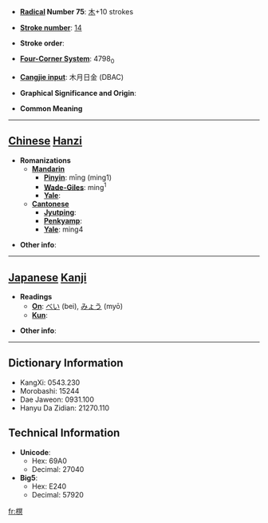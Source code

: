 * '''[[Wiktionary:Chinese radical index| Radical]] Number 75''': [[Wiktionary:Chinese radical index 木|木]]+10 strokes

* '''[[Wiktionary:Chinese total strokes index|Stroke number]]''': [[Wiktionary:Chinese total strokes index 14|14]]

* '''Stroke order''': 

* '''[[Wiktionary:Chinese four corner index|Four-Corner System]]''': 4798<sub>0</sub>

* '''[[Wiktionary:Chinese Cangjie index|Cangjie input]]''': 木月日金 (DBAC)

* '''Graphical Significance and Origin''': 

* '''Common Meaning'''

----

== [[Chinese]] [[Hanzi]] ==

* '''Romanizations'''
** '''[[Mandarin]]'''
*** '''[[Pinyin]]''': mīng (ming1)
*** '''[[Wade-Giles]]''': ming<sup>1</sup>
*** '''[[Yale]]''': 
** '''[[Cantonese]]'''
*** '''[[Jyutping]]''':
*** '''[[Penkyamp]]''': 
*** '''[[Yale]]''': ming4

* '''Other info''': 

----

== [[Japanese]] [[Kanji]] ==

* '''Readings'''
** '''[[On]]''': [[べい]] (bei), [[みょう]] (myō)
** '''[[Kun]]''': 

* '''Other info''':  

----

== Dictionary Information ==

* KangXi: 0543.230
* Morobashi: 15244
* Dae Jaweon: 0931.100
* Hanyu Da Zidian: 21270.110

== Technical Information ==

* '''Unicode''':
** Hex: 69A0
** Decimal: 27040
* '''Big5''':
** Hex: E240
** Decimal: 57920

[[fr:榠]]